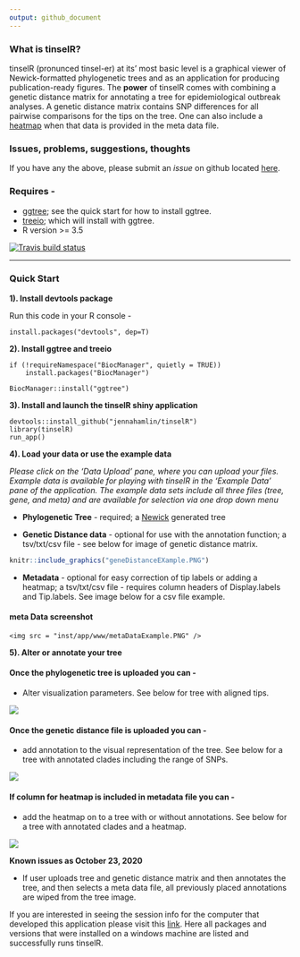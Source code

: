 ```yaml
---
output: github_document
---
```


### What is tinselR?

tinselR (pronunced tinsel-er) at its' most basic level is a graphical viewer of
Newick-formatted phylogenetic trees and as an application for producing
publication-ready figures. The **power** of tinselR comes with combining a
genetic distance matrix for annotating a tree for epidemiological outbreak
analyses. A genetic distance matrix contains SNP differences for all pairwise
comparisons for the tips on the tree. One can also include a 
[heatmap](https://yulab-smu.top/treedata-book/chapter7.html) when that data is
provided in the meta data file.

### Issues, problems, suggestions, thoughts

If you have any the above, please submit an *issue* on github located 
[here](https://github.com/jennahamlin/tinselR/issues).

### Requires - 
 - [ggtree](https://bioconductor.org/packages/release/bioc/html/ggtree.html); 
 see the quick start for how to install ggtree. 
 - [treeio](http://bioconductor.org/packages/release/bioc/html/treeio.html); 
 which will install with ggtree.
 - R version >= 3.5


<!-- badges: start -->
[![Travis build status](https://travis-ci.org/jennahamlin/tinselR.svg?branch=master)](https://travis-ci.org/jennahamlin/tinselR)
<!-- badges: end -->
<hr>

### Quick Start 

**1). Install devtools package** 

Run this code in your R console -     

`install.packages("devtools", dep=T)`

**2). Install ggtree and treeio**
```
if (!requireNamespace("BiocManager", quietly = TRUE))
    install.packages("BiocManager")

BiocManager::install("ggtree")
```

**3). Install and launch the tinselR shiny application**


```
devtools::install_github("jennahamlin/tinselR")
library(tinselR)
run_app()
```

**4). Load your data or use the example data**  

*Please click on the 'Data Upload' pane, where you can upload your files.*
*Example data is available for playing with tinselR in the 'Example Data' pane* 
*of the application. The example data sets include all three files (tree,* 
*gene, and meta) and are available for selection via one drop down menu* 

* **Phylogenetic Tree** - required; a 
[Newick](https://en.wikipedia.org/wiki/Newick_format) generated tree 

* **Genetic Distance data** - optional for use with the annotation function;
a tsv/txt/csv file - see below for image of genetic distance matrix.



```r
knitr::include_graphics("geneDistanceEXample.PNG")
```
* **Metadata** - optional for easy correction of tip labels or adding a heatmap;
a tsv/txt/csv file - requires column headers of Display.labels and Tip.labels.
See image below for a csv file example.

<p>

<h4> meta Data screenshot </h4>
    <img src = "inst/app/www/metaDataExample.PNG" />
</p>

**5). Alter or annotate your tree**  

#### Once the phylogenetic tree is uploaded you can -
* Alter visualization parameters. See below for tree with aligned tips.  

<p>
    <img src = "inst/app/www/Slide4.PNG" />
</p>

#### Once the genetic distance file is uploaded you can -
* add annotation to the visual representation of the tree. See below for a tree
with annotated clades including the range of SNPs. 

<p>
    <img src = "inst/app/www/Slide5.PNG" />
</p>

#### If column for heatmap is included in metadata file you can -
* add the heatmap on to a tree with or without annotations. See below for a tree
with annotated clades and a heatmap. 

<p>
    <img src ="inst/app/www/Slide6.PNG" />
</p>


**Known issues as October 23, 2020**

- If user uploads tree and genetic distance matrix and then annotates the tree, 
and then selects a meta data file, all previously placed annotations are wiped
from the tree image. 

If you are interested in seeing the session info for the computer that developed
this application please visit this 
[link](https://github.com/jennahamlin/tinselR/issues/4). Here all packages and
versions that were installed on a windows machine are listed and successfully
runs tinselR. 
